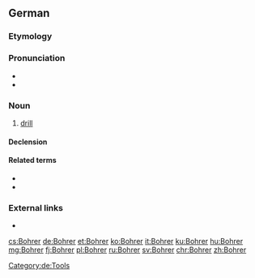 ==German==
{{slim-wikipedia|lang=de}}

===Etymology===
{{suffix|bohren|er|gloss1=to bore, drill|lang=de}}

===Pronunciation===
* {{IPA|/ˈboːʁɐ/|lang=de}}
* {{audio|De-Bohrer.ogg|Audio|lang=de}}

===Noun===
{{de-noun|m|Bohrers|Bohrer}}

# [[drill]] {{gloss|tool}}

====Declension====
{{de-decl-noun-m|s}}

====Related terms====
* {{l|de|bohren}}
* {{l|de|Bohrmaschine}}

===External links===
* {{R:Duden}}

[[Category:de:Tools]]

[[cs:Bohrer]]
[[de:Bohrer]]
[[et:Bohrer]]
[[ko:Bohrer]]
[[it:Bohrer]]
[[ku:Bohrer]]
[[hu:Bohrer]]
[[mg:Bohrer]]
[[fj:Bohrer]]
[[pl:Bohrer]]
[[ru:Bohrer]]
[[sv:Bohrer]]
[[chr:Bohrer]]
[[zh:Bohrer]]